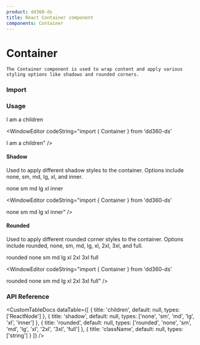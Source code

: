 ```yaml
---
product: dd360-ds
title: React Container component
components: Container
---
```


# Container

    The Container component is used to wrap content and apply various styling options like shadows and rounded corners.

### Import

<WindowEditor codeString="import { Container } from 'dd360-ds'" />
<WindowEditor codeString="import Container from 'dd360-ds/Layout/Container'" />

### Usage

<ContainerComponentDoc>
    <Container>I am a children</Container>
</ContainerComponentDoc>

<WindowEditor codeString="import { Container } from 'dd360-ds'

<Container>I am a children</Container>" />

#### Shadow

Used to apply different shadow styles to the container. Options include none, sm, md, lg, xl, and inner.

<ContainerComponentDoc>
    <Container className='mb-2' shadow="none">none</Container>
    <Container className='mb-2' shadow="sm">sm</Container>
    <Container className='mb-2' shadow="md">md</Container>
    <Container className='mb-2' shadow="lg">lg</Container>
    <Container className='mb-2' shadow="xl">xl</Container>
    <Container className='mb-2' shadow="inner">inner</Container>
</ContainerComponentDoc>

<WindowEditor codeString="import { Container } from 'dd360-ds'

<Container shadow='none'>none</Container>
<Container shadow='sm'>sm</Container>
<Container shadow='md'>md</Container>
<Container shadow='lg'>lg</Container>
<Container shadow='xl'>xl</Container>
<Container shadow='inner'>inner</Container>" />

#### Rounded

Used to apply different rounded corner styles to the container. Options include rounded, none, sm, md, lg, xl, 2xl, 3xl, and full.

<ContainerComponentDoc>
    <Container className='mb-2 pl-2 border-blue-600 border-solid border-2' rounded="rounded">rounded</Container>
    <Container className='mb-2 pl-2 border-blue-600 border-solid border-2' rounded="none">none</Container>
    <Container className='mb-2 pl-2 border-blue-600 border-solid border-2' rounded="sm">sm</Container>
    <Container className='mb-2 pl-2 border-blue-600 border-solid border-2' rounded="md">md</Container>
    <Container className='mb-2 pl-2 border-blue-600 border-solid border-2' rounded="lg">lg</Container>
    <Container className='mb-2 pl-2 border-blue-600 border-solid border-2' rounded="xl">xl</Container>
    <Container className='mb-2 pl-2 border-blue-600 border-solid border-2' rounded="2xl">2xl</Container>
    <Container className='mb-2 pl-2 border-blue-600 border-solid border-2' rounded="3xl">3xl</Container>
    <Container className='mb-2 pl-2 border-blue-600 border-solid border-2' rounded="full">full</Container>
</ContainerComponentDoc>

<WindowEditor codeString="import { Container } from 'dd360-ds'

<Container rounded='rounded'>rounded</Container>
<Container rounded='none'>none</Container>
<Container rounded='sm'>sm</Container>
<Container rounded='md'>md</Container>
<Container rounded='lg'>lg</Container>
<Container rounded='xl'>xl</Container>
<Container rounded='2xl'>2xl</Container>
<Container rounded='3xl'>3xl</Container>
<Container rounded='full'>full</Container>" />


### API Reference

<CustomTableDocs
    dataTable={[
        { title: 'children', default: null, types: ['ReactNode'] },
        { title: 'shadow', default: null, types: ['none', 'sm', 'md', 'lg', 'xl', 'inner'] },
        { title: 'rounded', default: null, types: ['rounded', 'none', 'sm', 'md', 'lg', 'xl', '2xl', '3xl', 'full'] },
        { title: 'className', default: null, types: ['string'] }
    ]}
/>
